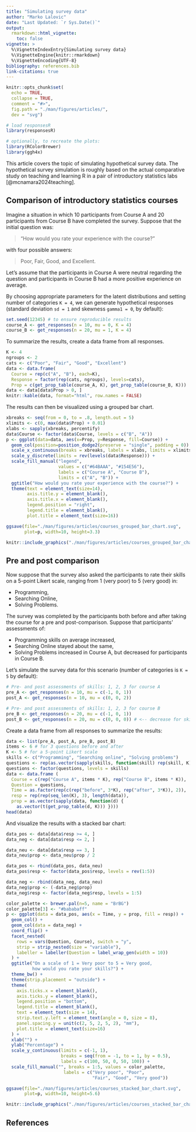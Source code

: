```yaml
---
title: "Simulating survey data"
author: "Marko Lalovic"
date: "Last Updated: `r Sys.Date()`"
output:
  rmarkdown::html_vignette:
    toc: false
vignette: >
  %\VignetteIndexEntry{Simulating survey data}
  %\VignetteEngine{knitr::rmarkdown}
  %\VignetteEncoding{UTF-8}
bibliography: references.bib
link-citations: true
---
```

```r
knitr::opts_chunk$set(
  echo = TRUE,
  collapse = TRUE,
  comment = "#>",
  fig.path = "./man/figures/articles/",
  dev = "svg")
```
```r
# load responsesR
library(responsesR)

# optionally, to recreate the plots:
library(RColorBrewer)
library(ggh4x)
```
This article covers the topic of simulating hypothetical survey data. The hypothetical survey simulation is roughly based on the actual comparative study on teaching and learning R in a pair of introductory statistics labs [@mcnamara2024teaching].

##  Comparison of introductory statistics courses
Imagine a situation in which 10 participants from Course A and 20 participants from Course B have completed the survey. Suppose that the initial question was:

> "How would you rate your experience with the course?" 

with four possible answers: 

> Poor, Fair, Good, and Excellent. 

Let's assume that the participants in Course A were neutral regarding the question and participants in Course B had a more positive experience on average.

By choosing appropriate parameters for the latent distributions and setting number of categories `K = 4`, we can generate hypothetical responses (standard deviation `sd = 1` and skewness `gamma1 = 0`, by default):
```r
set.seed(12345) # to ensure reproducible results
course_A <- get_responses(n = 10, mu = 0, K = 4)
course_B <- get_responses(n = 20, mu = 1, K = 4)
```

To summarize the results, create a data frame from all responses.
```r
K <- 4
ngroups <- 2
cats <- c("Poor", "Fair", "Good", "Excellent")
data <- data.frame(
  Course = rep(c("A", "B"), each=K),
  Response = factor(rep(cats, ngroups), levels=cats),
  Prop = c(get_prop_table(course_A, K), get_prop_table(course_B, K)))
data <- data[data$Prop > 0, ]
knitr::kable(data, format="html", row.names = FALSE)
```

The results can then be visualized using a grouped bar chart.
```r
xbreaks <- seq(from = 0, to = .8, length.out = 5)
xlimits <- c(0, max(data$Prop) + 0.01)
xlabs <- sapply(xbreaks, percentify)
data$Course <- factor(data$Course, levels = c("B", "A"))
p <- ggplot(data=data, aes(x=Prop, y=Response, fill=Course)) +
  geom_col(position=position_dodge2(preserve = "single", padding = 0)) +  
  scale_x_continuous(breaks = xbreaks, labels = xlabs, limits = xlimits) +  
  scale_y_discrete(limits = rev(levels(data$Response))) +
  scale_fill_manual("legend", 
                    values = c("#64BAAA", "#154E56"), 
                    labels = c("Course A", "Course B"),
                    limits = c("A", "B")) + 
  ggtitle("How would you rate your experience with the course?") +
  theme(text = element_text(size=14),
        axis.title.y = element_blank(),
        axis.title.x = element_blank(),
        legend.position = "right",
        legend.title = element_blank(),
        plot.title = element_text(size=16))

ggsave(file="./man/figures/articles/courses_grouped_bar_chart.svg", 
       plot=p, width=10, height=3.3)
```

```r
knitr::include_graphics("./man/figures/articles/courses_grouped_bar_chart.svg")
```

## Pre and post comparison
Now suppose that the survey also asked the participants to rate their skills on a 5-point Likert scale, ranging from 1 (very poor) to 5 (very good) in:

* Programming, 
* Searching Online, 
* Solving Problems. 

The survey was completed by the participants both before and after taking the course for a pre and post-comparison. Suppose that participants' assessments of:

* Programming skills on average increased, 
* Searching Online stayed about the same,
* Solving Problems increased in Course A, but decreased for participants in Course B.

Let's simulate the survey data for this scenario (number of categories is `K = 5` by default):
```r
# Pre- and post assessments of skills: 1, 2, 3 for course A
pre_A <- get_responses(n = 10, mu = c(-1, 0, 1))
post_A <- get_responses(n = 10, mu = c(0, 0, 2))

# Pre- and post assessments of skills: 1, 2, 3 for course B
pre_B <- get_responses(n = 20, mu = c(-1, 0, 1))
post_B <- get_responses(n = 20, mu = c(0, 0, 0)) # <-- decrease for skill 3
```

Create a data frame from all responses to summarize the results:
```r
data <- list(pre_A, post_A, pre_B, post_B)
items <- 6 # for 3 questions before and after
K <- 5 # for a 5-point Likert scale
skills <- c("Programming", "Searching online", "Solving problems")
questions <- rep(as.vector(sapply(skills, function(skill) rep(skill, K))), 4)
questions <- factor(questions, levels = skills)
data <- data.frame (
  Course = c(rep("Course A", items * K), rep("Course B", items * K)),
  Question = questions,
  Time = as.factor(rep(c(rep("before", 3*K), rep("after", 3*K)), 2)),
  resp = rep(rep(seq_len(K), 3), length(data)),
  prop = as.vector(sapply(data, function(d) { 
    as.vector(t(get_prop_table(d, K))) })))
head(data)
```

And visualize the results with a stacked bar chart:
```r
data_pos <- data[data$resp >= 4, ]
data_neg <- data[data$resp <= 2, ]

data_neu <- data[data$resp == 3, ]
data_neu$prop <- data_neu$prop / 2

data_pos <- rbind(data_pos, data_neu)
data_pos$resp <- factor(data_pos$resp, levels = rev(1:5))

data_neg <- rbind(data_neg, data_neu)
data_neg$prop <- (-data_neg$prop)
data_neg$resp <- factor(data_neg$resp, levels = 1:5)

color_palette <- brewer.pal(n=5, name = "BrBG") 
color_palette[3] <- "#bababaff"
p <- ggplot(data = data_pos, aes(x = Time, y = prop, fill = resp)) +
  geom_col() +
  geom_col(data = data_neg) +
  coord_flip() +
  facet_nested(
    rows = vars(Question, Course), switch = "y",
    strip = strip_nested(size = "variable"),
    labeller = labeller(Question = label_wrap_gen(width = 10))
  ) +
  ggtitle("On a scale of 1 = Very poor to 5 = Very good, 
          how would you rate your skills?") +  
  theme_bw() +
  theme(strip.placement = "outside") +
  theme(
    axis.ticks.x = element_blank(),
    axis.ticks.y = element_blank(),
    legend.position = "bottom",
    legend.title = element_blank(),
    text = element_text(size = 14),
    strip.text.y.left = element_text(angle = 0, size = 8),
    panel.spacing.y = unit(c(2, 5, 2, 5, 2), "mm"),
    plot.title = element_text(size=16)
  ) +
  xlab("") +
  ylab("Percentage") +
  scale_y_continuous(limits = c(-1, 1), 
                     breaks = seq(from = -1, to = 1, by = 0.5), 
                     labels = c(100, 50, 0, 50, 100)) + 
  scale_fill_manual("", breaks = 1:5, values = color_palette,
                      labels = c("Very poor", "Poor", 
                                 "Fair", "Good", "Very good"))

ggsave(file="./man/figures/articles/courses_stacked_bar_chart.svg", 
       plot=p, width=10, height=5.6)
```

```r
knitr::include_graphics("./man/figures/articles/courses_stacked_bar_chart.svg")
```



## References

